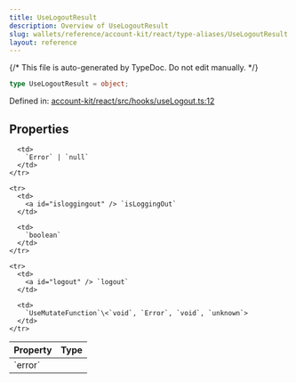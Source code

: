 ```yaml
---
title: UseLogoutResult
description: Overview of UseLogoutResult
slug: wallets/reference/account-kit/react/type-aliases/UseLogoutResult
layout: reference
---
```


{/* This file is auto-generated by TypeDoc. Do not edit manually. */}

```ts
type UseLogoutResult = object;
```

Defined in: [account-kit/react/src/hooks/useLogout.ts:12](https://github.com/alchemyplatform/aa-sdk/blob/c1a84188d03473acac2fdb49fb7cd7fdba73169b/account-kit/react/src/hooks/useLogout.ts#L12)

## Properties

<table>
  <thead>
    <tr>
      <th align="left">Property</th>
      <th align="left">Type</th>
    </tr>
  </thead>

  <tbody>
    <tr>
      <td>
        <a id="error" /> `error`
      </td>

      <td>
        `Error` | `null`
      </td>
    </tr>

    <tr>
      <td>
        <a id="isloggingout" /> `isLoggingOut`
      </td>

      <td>
        `boolean`
      </td>
    </tr>

    <tr>
      <td>
        <a id="logout" /> `logout`
      </td>

      <td>
        `UseMutateFunction`\<`void`, `Error`, `void`, `unknown`>
      </td>
    </tr>

  </tbody>
</table>
